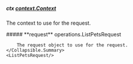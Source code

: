 
##### **ctx** [context.Context](https://pkg.go.dev/context#Context)

The context to use for the request.

<Collapsible>
    <Collapsible.Summary>
        ##### **request** operations.ListPetsRequest

        The request object to use for the request.
    </Collapsible.Summary>
    <ListPetsRequest/>
</Collapsible>

